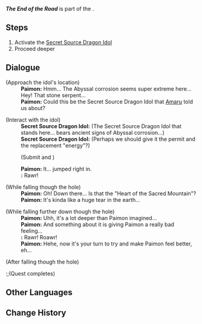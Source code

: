 {{Stub|Add AR EXP}}
{{Quest Infobox
|id            = 
|image         = World Quest The End of the Road.png
|type          = World
|chapter       = Chronicler of the Crumbling City
|part          = 2e
|requirement   = 
|characters    = Little One; Paimon; Traveler
|startLocation = [[Ancient Sacred Mountain]]
|region        = Natlan
|area          = Ancient Sacred Mountain
|prev          = 
|parent        = In Search of a Hidden Heart
|next          = 
|rewards       = Primogem*30;Mora*37,000<!--WL9/AR60-->
|otherRewards  = 
}}
'''''The End of the Road''''' is part of the {{Quest|Chronicler of the Crumbling City}}.

==Steps==
# Activate the [[Secret Source Dragon Idol]]
# Proceed deeper

==Dialogue==
{{Stub Dialogue|Check for conditional dialogue.<!-- 
Current dialogue is for: 
- Natlan Act V completed.
- Both major little one quests completed.
- All tribal chronicles completed.
-->}}
{{Quest Description|In order to uncover a path to the Heart of the Sacred Mountain, it appears you must cleanse the Abyss that is corrupting the ancient ruins...}}
{{Dialogue Start}}
;(Approach the idol's location)
:'''Paimon:''' Hmm... The Abyssal corrosion seems super extreme here... Hey! That stone serpent...
:'''Paimon:''' Could this be the Secret Source Dragon Idol that [[Amaru]] told us about?

;(Interact with the idol)
:'''Secret Source Dragon Idol:''' (The Secret Source Dragon Idol that stands here... bears ancient signs of Abyssal corrosion...)
:'''Secret Source Dragon Idol:''' (Perhaps we should give it the permit and the replacement "energy"?)
:;(Submit {{Item|Permit to the Sacred Heart}} and {{Item|Phlogiston Unit|x=3}})
:'''Paimon:''' It... jumped right in.
:'''{{Little One}}:''' Rawr!
{{Dialogue End}}

{{Quest Description|Having obtained the permit, the time has arrived for you to activate the Secret Source Dragon Idol and enter the Heart of the Sacred Mountain.}}
{{Dialogue Start}}
;(While falling though the hole)
:'''Paimon:''' Oh! Down there... Is that the "Heart of the Sacred Mountain"?
:'''Paimon:''' It's kinda like a huge tear in the earth...

;(While falling further down though the hole)
:'''Paimon:''' Uhh, it's a lot deeper than Paimon imagined...
:'''Paimon:''' And something about it is giving Paimon a really bad feeling...
:'''{{Little One}}:''' Rawr! Roawr!
:'''Paimon:''' Hehe, now it's your turn to try and make Paimon feel better, eh...

;(After falling though the hole)
:;(Quest completes)
{{Dialogue End}}

==Other Languages==
{{Other Languages
|en       = The End of the Road
|zhs      = 终途的道路
|zhs_rm   = 
|zht      = 終途的道路
|zht_rm   = 
|zh_tl    = 
|ja       = 道の終着点
|ja_rm    = 
|ja_tl    = 
|ko       = 종점으로 향하는 길
|ko_tl    = 
|es       = El fin del camino
|es_tl    = The End of the Road
|fr       = La fin du chemin
|fr_tl    = The End of the Road
|ru       = Конец пути
|ru_tl    = 
|th       = เส้นทางสุดท้าย
|th_rm    = 
|th_tl    = 
|vi       = Con Đường Cuối Cùng
|vi_tl    = 
|de       = Das Ende des Weges
|de_tl    = 
|id       = Akhir dari Perjalanan
|id_tl    = 
|pt       = O Fim do Caminho
|pt_tl    = 
|tr       = Yolun Sonu
|tr_tl    = 
|it       = La fine del viaggio
|it_tl    = 
}}

==Change History==
{{Change History|5.5}}
